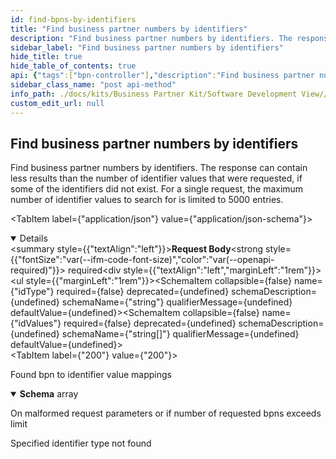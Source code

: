 ```yaml
---
id: find-bpns-by-identifiers
title: "Find business partner numbers by identifiers"
description: "Find business partner numbers by identifiers. The response can contain less results than the number of identifier values that were requested, if some of the identifiers did not exist. For a single request, the maximum number of identifier values to search for is limited to 5000 entries."
sidebar_label: "Find business partner numbers by identifiers"
hide_title: true
hide_table_of_contents: true
api: {"tags":["bpn-controller"],"description":"Find business partner numbers by identifiers. The response can contain less results than the number of identifier values that were requested, if some of the identifiers did not exist. For a single request, the maximum number of identifier values to search for is limited to 5000 entries.","operationId":"findBpnsByIdentifiers","requestBody":{"content":{"application/json":{"schema":{"type":"object","properties":{"idType":{"type":"string"},"idValues":{"type":"array","items":{"type":"string"}}},"description":"Contains identifiers to search legal entities by"}}},"required":true},"responses":{"200":{"description":"Found bpn to identifier value mappings","content":{"*/*":{"schema":{"uniqueItems":true,"type":"array","items":{"type":"object","properties":{"idValue":{"type":"string"},"bpn":{"type":"string"}},"description":"Mapping of Business Partner Number to identifier value"}}}}},"400":{"description":"On malformed request parameters or if number of requested bpns exceeds limit"},"404":{"description":"Specified identifier type not found"}},"method":"post","path":"/api/catena/bpn/search","servers":[{"url":"http://127.0.0.1:8080","description":"Generated server url"}],"jsonRequestBodyExample":{"idType":"string","idValues":["string"]},"info":{"title":"Business Partner Data Management Pool","description":"Service that manages and shares business partner data with other CatenaX services","version":"3.0.0"},"postman":{"name":"Find business partner numbers by identifiers","description":{"content":"Find business partner numbers by identifiers. The response can contain less results than the number of identifier values that were requested, if some of the identifiers did not exist. For a single request, the maximum number of identifier values to search for is limited to 5000 entries.","type":"text/plain"},"url":{"path":["api","catena","bpn","search"],"host":["{{baseUrl}}"],"query":[],"variable":[]},"header":[{"key":"Content-Type","value":"application/json"},{"key":"Accept","value":"*/*"}],"method":"POST","body":{"mode":"raw","raw":"\"\"","options":{"raw":{"language":"json"}}}}}
sidebar_class_name: "post api-method"
info_path: ./docs/kits/Business Partner Kit/Software Development View//business-partner-data-management-pool
custom_edit_url: null
---
```



## Find business partner numbers by identifiers



Find business partner numbers by identifiers. The response can contain less results than the number of identifier values that were requested, if some of the identifiers did not exist. For a single request, the maximum number of identifier values to search for is limited to 5000 entries.

<MimeTabs><TabItem label={"application/json"} value={"application/json-schema"}><details style={{}} data-collapsed={false} open={true}><summary style={{"textAlign":"left"}}><strong>Request Body</strong><strong style={{"fontSize":"var(--ifm-code-font-size)","color":"var(--openapi-required)"}}> required</strong></summary><div style={{"textAlign":"left","marginLeft":"1rem"}}></div><ul style={{"marginLeft":"1rem"}}><SchemaItem collapsible={false} name={"idType"} required={false} deprecated={undefined} schemaDescription={undefined} schemaName={"string"} qualifierMessage={undefined} defaultValue={undefined}></SchemaItem><SchemaItem collapsible={false} name={"idValues"} required={false} deprecated={undefined} schemaDescription={undefined} schemaName={"string[]"} qualifierMessage={undefined} defaultValue={undefined}></SchemaItem></ul></details></TabItem></MimeTabs><div><ApiTabs><TabItem label={"200"} value={"200"}><div>

Found bpn to identifier value mappings

</div><div><MimeTabs schemaType={"response"}><TabItem label={"*/*"} value={"*/*"}><SchemaTabs><TabItem label={"Schema"} value={"Schema"}><details style={{}} data-collapsed={false} open={true}><summary style={{"textAlign":"left"}}><strong>Schema</strong><span style={{"opacity":"0.6"}}> array</span></summary><div style={{"textAlign":"left","marginLeft":"1rem"}}></div><ul style={{"marginLeft":"1rem"}}><SchemaItem collapsible={false} name={"idValue"} required={false} deprecated={undefined} schemaDescription={undefined} schemaName={"string"} qualifierMessage={undefined} defaultValue={undefined}></SchemaItem><SchemaItem collapsible={false} name={"bpn"} required={false} deprecated={undefined} schemaDescription={undefined} schemaName={"string"} qualifierMessage={undefined} defaultValue={undefined}></SchemaItem></ul></details></TabItem><TabItem label={"Example (from schema)"} value={"Example (from schema)"}><ResponseSamples responseExample={"[\n  {\n    \"idValue\": \"string\",\n    \"bpn\": \"string\"\n  }\n]"} language={"json"}></ResponseSamples></TabItem></SchemaTabs></TabItem></MimeTabs></div></TabItem><TabItem label={"400"} value={"400"}><div>

On malformed request parameters or if number of requested bpns exceeds limit

</div><div></div></TabItem><TabItem label={"404"} value={"404"}><div>

Specified identifier type not found

</div><div></div></TabItem></ApiTabs></div>
      